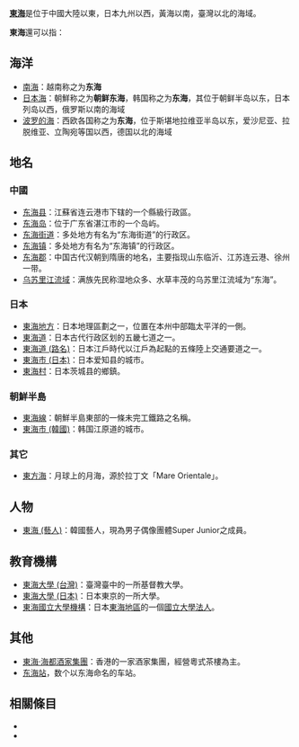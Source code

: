 '''[[東海|東海]]'''是位于中國大陸以東，日本九州以西，黃海以南，臺灣以北的海域。

'''東海'''還可以指：

==海洋==
* [[南海|南海]]：越南称之为'''东海'''
* [[日本海|日本海]]：朝鮮称之为'''朝鲜东海'''，韩国称之为'''东海'''，其位于朝鲜半岛以东，日本列岛以西，俄罗斯以南的海域
* [[波罗的海|波罗的海]]：西欧各国称之为'''东海'''，位于斯堪地拉维亚半岛以东，爱沙尼亚、拉脱维亚、立陶宛等国以西，德国以北的海域

==地名==
===中國===
* [[东海县|东海县]]：江蘇省连云港市下辖的一个縣級行政區。
* [[东海岛|东海岛]]：位于广东省湛江市的一个岛屿。
* [[东海街道|东海街道]]：多处地方有名为“东海街道”的行政区。
* [[东海镇|东海镇]]：多处地方有名为“东海镇”的行政区。
* [[东海郡|东海郡]]：中国古代汉朝到隋唐的地名，主要指现山东临沂、江苏连云港、徐州一带。
* [[乌苏里江|乌苏里江流域]]：满族先民称湿地众多、水草丰茂的乌苏里江流域为“东海”。

===日本===
* [[東海地方|東海地方]]：日本地理區劃之一，位置在本州中部臨太平洋的一側。
* [[東海道|東海道]]：日本古代行政区划的五畿七道之一。
* [[東海道_(路名)|東海道 (路名)]]：日本江戶時代以江戶為起點的五條陸上交通要道之一。
* [[東海市_(日本)|東海市 (日本)]]：日本爱知县的城市。
* [[東海村|東海村]]：日本茨城县的鄉鎮。

===朝鮮半島===
* [[東海線|東海線]]：朝鮮半島東部的一條未完工鐵路之名稱。
* [[東海市_(韓國)|東海市 (韓國)]]：韩国江原道的城市。

===其它===
* [[東方海|東方海]]：月球上的月海，源於拉丁文「Mare Orientale」。

==人物==
* [[東海_(藝人)|東海 (藝人)]]：韓國藝人，現為男子偶像團體Super Junior之成員。

==教育機構==
* [[東海大學_(台灣)|東海大學 (台灣)]]：臺灣臺中的一所基督教大學。
* [[東海大學_(日本)|東海大學 (日本)]]：日本東京的一所大學。
* [[東海國立大學機構|東海國立大學機構]]：日本[[東海地區|東海地區]]的一個[[國立大學法人|國立大學法人]]。

==其他==
* [[東海·海都酒家集團|東海·海都酒家集團]]：香港的一家酒家集團，經營粵式茶樓為主。
* [[东海站|东海站]]，数个以东海命名的车站。

== 相關條目 ==
* {{lookfrom|东海}}
* {{lookfrom|東海}}

{{消歧义|D|Cat=二字消歧义}}